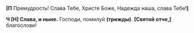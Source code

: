 **[П** Премудрость! Слава Тебе, Христе Боже, Надежда наша, слава Тебе!**]**

**Ч [Н] Слава, и ныне.** Господи, помилуй **(трижды)**. **[**Святой отче,**]** благослови!
